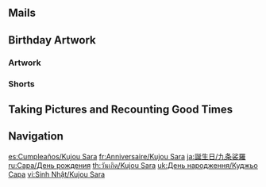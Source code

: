 {{Birthday Intro}}

==Mails==
{{Mails by Category Table|Kujou Sara Birthday Mails|noheader=1}}

==Birthday Artwork==
===Artwork===
{{Artwork by Category Table
|Character Birthday Artwork
|category = Kujou Sara Birthday Artwork
|header = Kujou Sara's Birthday Artwork
}}

===Shorts===
{{Artwork by Category Table
|Character Shorts
|category = Kujou Sara Birthday Artwork
|header = Kujou Sara's Birthday Shorts
}}

==Taking Pictures and Recounting Good Times==
{{Transclude|Taking Pictures and Recounting Good Times/Kujou Sara|Stories|main=1|top=1}}

==Navigation==
{{Character Navbox|Birthday}}

[[es:Cumpleaños/Kujou Sara]]
[[fr:Anniversaire/Kujou Sara]]
[[ja:誕生日/九条裟羅]]
[[ru:Сара/День рождения]]
[[th:วันเกิด/Kujou Sara]]
[[uk:День народження/Куджьо Сара]]
[[vi:Sinh Nhật/Kujou Sara]]